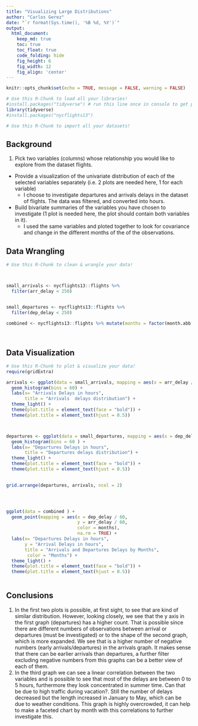 ```yaml
---
title: "Visualizing Large Distributions"
author: "Carlos Gerez"
date: "`r format(Sys.time(), '%B %d, %Y')`"
output:
  html_document:  
    keep_md: true
    toc: true
    toc_float: true
    code_folding: hide
    fig_height: 6
    fig_width: 12
    fig_align: 'center'
---
```


```r
knitr::opts_chunk$set(echo = TRUE, message = FALSE, warning = FALSE)
```

```r
# Use this R-Chunk to load all your libraries!
#install.packages("tidyverse") # run this line once in console to get package
library(tidyverse)
#install.packages("nycflights13")
```

```r
# Use this R-Chunk to import all your datasets!


```

## Background

1. Pick two variables (columns) whose relationship you would like to explore from the dataset flights.
  - Provide a visualization of the univariate distribution of each of the selected variables separately (i.e. 2 plots are needed here, 1 for each variable)  
    - I choose to investigate departures and arrivals delays in the dataset of flights. The data was filtered, and converted into hours.
  - Build bivariate summaries of the variables you have chosen to investigate (1 plot is needed here, the plot should contain both variables in it).  
    - I used the same variables and ploted together to look for covariance and change in the different months of the of the observations.


## Data Wrangling

```r
# Use this R-Chunk to clean & wrangle your data!



small_arrivals <- nycflights13::flights %>% 
  filter(arr_delay < 250)


small_departures <- nycflights13::flights %>% 
  filter(dep_delay < 250)

combined <- nycflights13::flights %>% mutate(months = factor(month.abb[month], levels = month.abb))
 
  

```

## Data Visualization

```r
# Use this R-Chunk to plot & visualize your data!
require(gridExtra)

arrivals <- ggplot(data = small_arrivals, mapping = aes(x = arr_delay / 60)) +
  geom_histogram(bins = 60) +
  labs(x= "Arrivals Delays in hours",
       title = "Arrivals  delays distribution") +
  theme_light() +
  theme(plot.title = element_text(face = "bold")) +
  theme(plot.title = element_text(hjust = 0.5))



departures <- ggplot(data = small_departures, mapping = aes(x = dep_delay / 60)) +
  geom_histogram(bins = 60 ) +
  labs(x= "Departures Delays in hours",
       title = "Departures delays distribution") +
  theme_light() +
  theme(plot.title = element_text(face = "bold")) +
  theme(plot.title = element_text(hjust = 0.5))
  

grid.arrange(departures, arrivals, ncol = 2)




ggplot(data = combined ) + 
  geom_point(mapping = aes(x = dep_delay / 60,
                           y = arr_delay / 60,
                           color = months), 
                           na.rm = TRUE) +
  labs(x= "Departures Delays in hours",
       y = "Arrival Delays in hours",
       title = "Arrivals and Departures Delays by Months",
        color = "Months") +
  theme_light() +
  theme(plot.title = element_text(face = "bold")) +
  theme(plot.title = element_text(hjust = 0.5)) 
 
```

## Conclusions

1. In the first two plots is possible, at first sight, to see that are kind of similar distribution. However, looking closely, we see that the y axis in the first graph (departures) has a higher count. That is possible since there are different numbers of observations between arrival or departures (must be investigated) or to the shape of the second graph, which is more expanded. We see that is a higher number of negative numbers (early arrivals/departures) in the arrivals graph. It makes sense that there can be earlier arrivals than departures, a further filter excluding negative numbers from this graphs can be a better view of each of them.  
2. In the third graph we can see a linear correlation between the two variables and is possible to see that most of the delays are between 0 to 5 hours, furthermore they look concentrated in summer time. Can that be due to high traffic during vacation?. Still the number of delays decreased but the length increased in January to May, which can be due to weather conditions. This graph is highly overcrowded, it can help to make a faceted chart by month with this correlations to further investigate this.   
